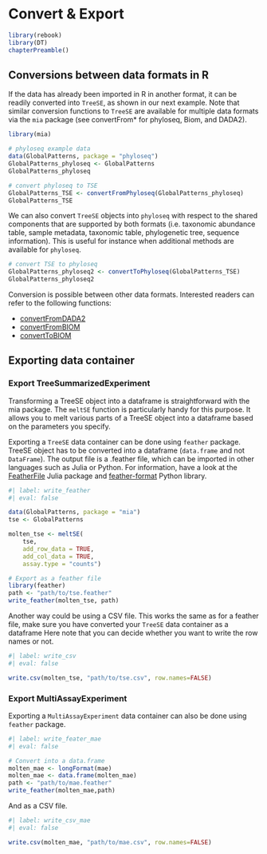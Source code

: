 # Convert & Export {#sec-convert}

```r
library(rebook)
library(DT)
chapterPreamble()
```

## Conversions between data formats in R {#sec-conversions-between-data-formats-in-r}

If the data has already been imported in R in another format, it
can be readily converted into `TreeSE`, as shown in our next
example. Note that similar conversion functions to
`TreeSE` are available for multiple data formats via
the `mia` package (see convertFrom* for phyloseq,
Biom, and DADA2).

```r
library(mia)

# phyloseq example data
data(GlobalPatterns, package = "phyloseq")
GlobalPatterns_phyloseq <- GlobalPatterns
GlobalPatterns_phyloseq
```

```r
# convert phyloseq to TSE
GlobalPatterns_TSE <- convertFromPhyloseq(GlobalPatterns_phyloseq)
GlobalPatterns_TSE
```

We can also convert `TreeSE` objects into `phyloseq`
with respect to the shared components that are supported by both
formats (i.e. taxonomic abundance table, sample metadata, taxonomic
table, phylogenetic tree, sequence information). This is useful for
instance when additional methods are available for `phyloseq`.

```r
# convert TSE to phyloseq
GlobalPatterns_phyloseq2 <- convertToPhyloseq(GlobalPatterns_TSE)
GlobalPatterns_phyloseq2
```

Conversion is possible between other data formats. Interested readers can
refer to the following functions:

* [convertFromDADA2](https://microbiome.github.io/mia/reference/convertFromDADA2.html)
* [convertFromBIOM](https://microbiome.github.io/mia/reference/convertFromBIOM.html)
* [convertToBIOM](https://microbiome.github.io/mia/reference/convertFromBIOM.html)

## Exporting data container {#sec-exporting-data-container}

### Export TreeSummarizedExperiment

Transforming a TreeSE object into a dataframe is straightforward with the mia
package. The `meltSE` function is particularly handy for this purpose. It allows
you to melt various parts of a TreeSE object into a dataframe based on the
parameters you specify.

Exporting a `TreeSE` data container can be done using `feather` package. TreeSE
object has to be converted into a dataframe (`data.frame` and not `DataFrame`).
The output file is a .feather file, which can be imported in other languages
such as Julia or Python. For information, have a look at the
[FeatherFile](https://juliapackages.com/p/featherfiles) Julia package and
[feather-format](https://pypi.org/project/feather-format/) Python library.

```r
#| label: write_feather
#| eval: false

data(GlobalPatterns, package = "mia")
tse <- GlobalPatterns

molten_tse <- meltSE(
    tse,
    add_row_data = TRUE,
    add_col_data = TRUE,
    assay.type = "counts")

# Export as a feather file
library(feather)
path <- "path/to/tse.feather"
write_feather(molten_tse, path)
```

Another way could be using a CSV file. This works  the same as for a feather
file, make sure you have converted your `TreeSE` data container as a dataframe
Here note that you can decide whether you want to write the row names or not.

```r
#| label: write_csv
#| eval: false

write.csv(molten_tse, "path/to/tse.csv", row.names=FALSE)
```

### Export MultiAssayExperiment

Exporting a `MultiAssayExperiment` data container can also be done using
`feather` package.

```r
#| label: write_feater_mae
#| eval: false

# Convert into a data.frame
molten_mae <- longFormat(mae)
molten_mae <- data.frame(molten_mae)
path <- "path/to/mae.feather"
write_feather(molten_mae,path)
```

And as a CSV file.

```r
#| label: write_csv_mae
#| eval: false

write.csv(molten_mae, "path/to/mae.csv", row.names=FALSE)
```
